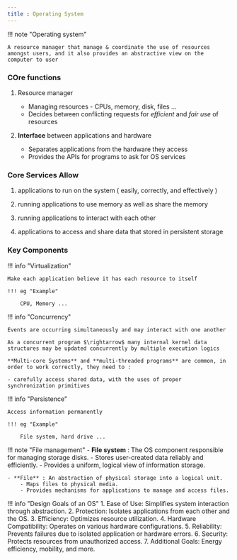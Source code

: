 ```yaml
---
title : Operating System
---
```


!!! note "Operating system"
    
    A resource manager that manage & coordinate the use of resources amongst users, and it also provides an abstractive view on the computer to user


### COre functions 

1. Resource manager

    - Managing resources - CPUs, memory, disk, files ...
    - Decides between conflicting requests for _efficient_ and _fair use_ of resources

2. **Interface** between applications and hardware

    - Separates applications from the hardware they access
    - Provides the APIs for programs to ask for OS services 

### Core Services Allow

1. applications to run on the system ( easily, correctly, and effectively )

2. running applications to use memory as well as share the memory

3. running applications to interact with each other

4. applications to access and share data that stored in persistent storage

### Key Components

!!! info "Virtualization" 

    Make each application believe it has each resource to itself

    !!! eg "Example"

        CPU, Memory ...
        
!!! info "Concurrency"

    Events are occurring simultaneously and may interact with one another

    As a concurrent program $\rightarrow$ many internal kernel data structures may be updated concurrently by multiple execution logics
    
    **Multi-core Systems** and **multi-threaded programs** are common, in order to work correctly, they need to :
        
    - carefully access shared data, with the uses of proper synchronization primitives

!!! info "Persistence"

    Access information permanently

    !!! eg "Example"

        File system, hard drive ...


!!! note "File management"
    - **File system** : The OS component responsible for managing storage disks.
        - Stores user-created data reliably and efficiently.
        - Provides a uniform, logical view of information storage.

    - **File** : An abstraction of physical storage into a logical unit.
        - Maps files to physical media.
        - Provides mechanisms for applications to manage and access files.

!!! info "Design Goals of an OS"
    1. Ease of Use: Simplifies system interaction through abstraction.
    2. Protection: Isolates applications from each other and the OS.
    3. Efficiency: Optimizes resource utilization.
    4. Hardware Compatibility: Operates on various hardware configurations.
    5. Reliability: Prevents failures due to isolated application or hardware errors.
    6. Security: Protects resources from unauthorized access.
    7. Additional Goals: Energy efficiency, mobility, and more.